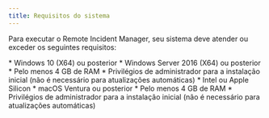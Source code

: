 ```yaml
---
title: Requisitos do sistema
---
```



Para executar o Remote Incident Manager, seu sistema deve atender ou exceder os seguintes requisitos:

<Windows>
  * Windows 10 (X64) ou posterior
  * Windows Server 2016 (X64) ou posterior
  * Pelo menos 4 GB de RAM
  * Privilégios de administrador para a instalação inicial (não é necessário para atualizações automáticas)
</Windows>

<MacOS>
  * Intel ou Apple Silicon
  * macOS Ventura ou posterior
  * Pelo menos 4 GB de RAM
  * Privilégios de administrador para a instalação inicial (não é necessário para atualizações automáticas)
</MacOS>
